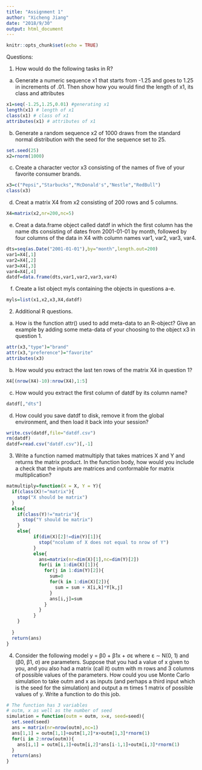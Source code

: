 ```yaml
---
title: "Assignment 1"
author: "Xicheng Jiang"
date: "2018/9/30"
output: html_document
---
```


```r
knitr::opts_chunk$set(echo = TRUE)
```

Questions:

1.  How would do the following tasks in R?

a. Generate a numeric sequence x1 that starts from -1.25 and goes to 1.25 in
increments of .01. Then show how you would find the length of x1, its class
and attributes

```r
x1=seq(-1.25,1.25,0.01) #generating x1
length(x1) # length of x1
class(x1) # class of x1
attributes(x1) # attributes of x1
```

b. Generate a random sequence x2 of 1000 draws from the standard normal
distribution with the seed for the sequence set to 25.

```r
set.seed(25)
x2=rnorm(1000)
```

c. Create a character vector x3 consisting of the names of five of your favorite consumer brands.

```r
x3=c("Pepsi","Starbucks","McDonald's","Nestle","RedBull")
class(x3)
```

d. Creat a matrix X4 from x2 consisting of 200 rows and 5 columns.

```r
X4=matrix(x2,nr=200,nc=5)

```

e. Creat a data.frame object called datdf in which the first column has the name
dts consisting of dates from 2001-01-01 by month, followed by four columns of
the data in X4 with column names var1, var2, var3, var4.

```r

dts=seq(as.Date("2001-01-01"),by="month",length.out=200)
var1=X4[,1]
var2=X4[,2]
var3=X4[,3]
var4=X4[,4]
datdf=data.frame(dts,var1,var2,var3,var4)
```

f. Create a list object myls containing the objects in questions a-e.

```r
myls=list(x1,x2,x3,X4,datdf)
```

2.  Additional R questions.

a. How is the function attr() used to add meta-data to an R-object? Give
an example by adding some meta-data of your choosing to the object x3 in
question 1.

```r
attr(x3,"type")="brand"
attr(x3,"preference")="favorite"
attributes(x3)
```

b. How would you extract the last ten rows of the matrix X4 in question 1?

```r
X4[(nrow(X4)-10):nrow(X4),1:5]

```

c. How would you extract the first column of datdf by its column name?

```r
datdf[,"dts"]
```

d. How could you save datdf to disk, remove it from the global environment, and
then load it back into your session?

```r
write.csv(datdf,file="datdf.csv")
rm(datdf)
datdf=read.csv("datdf.csv")[,-1]

```

3.  Write a function named matmultiply that takes matrices X and Y and
returns the matrix product. In the function body, how would you include a check
that the inputs are matrices and conformable for matrix multiplication?

```r
matmultiply=function(X = X, Y = Y){
  if(class(X)!="matrix"){
    stop("X should be matrix")
  }
  else{
    if(class(Y)!="matrix"){
      stop("Y should be matrix")
    }
    else{
          if(dim(X)[2]!=dim(Y)[1]){
            stop("ncolumn of X does not equal to nrow of Y")
          }
          else{
            ans=matrix(nr=dim(X)[1],nc=dim(Y)[2])
            for(i in 1:dim(X)[1]){
              for(j in 1:dim(Y)[2]){
                sum=0
                for(k in 1:dim(X)[2]){
                  sum = sum + X[i,k]*Y[k,j]
                }
                ans[i,j]=sum
              }
            }
          }
    }
      
  }
  return(ans)
}

```

4. Consider the following model 
    y = β0 + β1x + σε
  where
    ε ∼ N(0, 1)
  and (β0, β1, σ) are parameters. Suppose that you had a value of x given to you, and you also had a matrix (call it) outm with m rows and 3 columns of possible values of the parameters. How could you use Monte Carlo simulation to take outm and x as inputs (and perhaps a third input which is the seed for the simulation) and output a m times 1 matrix of possible values of y. Write a function to do this job.
  
```r
# The function has 3 variables
# outm, x as well as the number of seed
simulation = function(outm = outm, x=x, seed=seed){
  set.seed(seed)
  ans = matrix(nr=nrow(outm),nc=1)
  ans[1,1] = outm[1,1]+outm[1,2]*x+outm[1,3]*rnorm(1)
  for(i in 2:nrow(outm)){
    ans[i,1] = outm[i,1]+outm[i,2]*ans[i-1,1]+outm[i,3]*rnorm(1)
  }
  return(ans)  
}
```

